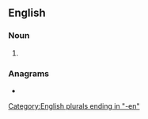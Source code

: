 ==English==

===Noun===
{{head|en|noun form}}

# {{plural of|en|chessman}}

===Anagrams===
* {{anagrams|en|a=ceehmnss|mensches}}

[[Category:English plurals ending in "-en"]]